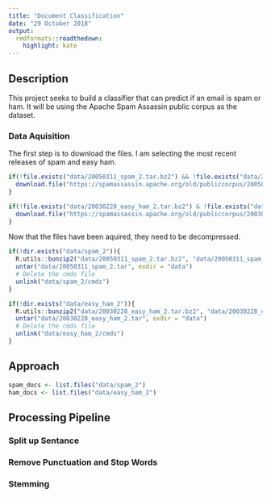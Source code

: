 ```yaml
---
title: "Document Classification"
date: "29 October 2018"
output:
  rmdformats::readthedown:
    highlight: kate
---
```


## Description

This project seeks to build a classifier that can predict if an email is spam or ham.  It will be using the Apache Spam Assassin public corpus as the dataset.

### Data Aquisition

The first step is to download the files.  I am selecting the most recent releases of spam and easy ham.

```r
if(!file.exists("data/20050311_spam_2.tar.bz2") && !file.exists("data/20050311_spam_2.tar")){
  download.file("https://spamassassin.apache.org/old/publiccorpus/20050311_spam_2.tar.bz2", "data/20050311_spam_2.tar.bz2")
}

if(!file.exists("data/20030228_easy_ham_2.tar.bz2") & !file.exists("data/20030228_easy_ham_2.tar")){
  download.file("https://spamassassin.apache.org/old/publiccorpus/20030228_easy_ham_2.tar.bz2", "data/20030228_easy_ham_2.tar.bz2")
}
```

Now that the files have been aquired, they need to be decompressed.

```r
if(!dir.exists("data/spam_2")){
  R.utils::bunzip2("data/20050311_spam_2.tar.bz2", "data/20050311_spam_2.tar")
  untar("data/20050311_spam_2.tar", exdir = "data")
  # Delete the cmds file
  unlink("data/spam_2/cmds")
}

if(!dir.exists("data/easy_ham_2")){
  R.utils::bunzip2("data/20030228_easy_ham_2.tar.bz2", "data/20030228_easy_ham_2.tar")
  untar("data/20030228_easy_ham_2.tar", exdir = "data")
  # Delete the cmds file
  unlink("data/easy_ham_2/cmds")
}
```

## Approach

```r
spam_docs <- list.files("data/spam_2")
ham_docs <- list.files("data/easy_ham_2")
```

## Processing Pipeline

### Split up Sentance

### Remove Punctuation and Stop Words

### Stemming

